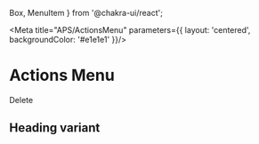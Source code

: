   Box,
  MenuItem
} from '@chakra-ui/react';

<Meta title="APS/ActionsMenu" parameters={{
  layout: 'centered',
  backgroundColor: '#e1e1e1'
}}/>

# Actions Menu

<Canvas >
  <Story name="Menu">
    <ActionsMenu>
      <MenuItem>Delete</MenuItem>
    </ActionsMenu>
  </Story>
</Canvas>

## Heading variant

